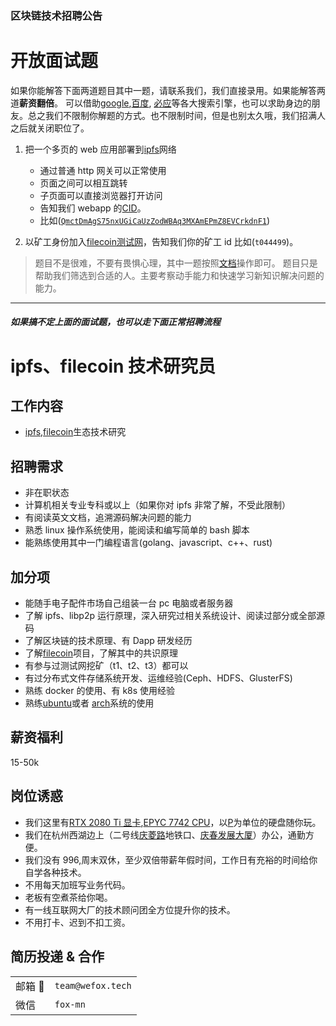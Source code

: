 
<H3 center> 区块链技术招聘公告</H3>

# 开放面试题

如果你能解答下面两道题目其中一题，请联系我们，我们直接录用。如果能解答两道**薪资翻倍**。 可以借助[google](https://www.google.com/),[百度](https://www.baidu.com/), [必应](https://www.bing.com/)等各大搜索引擎，也可以求助身边的朋友。总之我们不限制你解题的方式。也不限制时间，但是也别太久哦，我们招满人之后就关闭职位了。

1. 把一个多页的 web 应用部署到[ipfs](https://ipfs.io/)网络

   - 通过普通 http 网关可以正常使用
   - 页面之间可以相互跳转
   - 子页面可以直接浏览器打开访问
   - 告知我们 webapp 的[CID](https://docs.ipfs.io/guides/concepts/cid/)。
   - 比如([`QmctDmAgS75nxUGiCaUzZodWBAq3MXAmEPmZ8EVCrkdnF1`](https://ipfs.io/ipfs/QmctDmAgS75nxUGiCaUzZodWBAq3MXAmEPmZ8EVCrkdnF1/event/))

2. 以矿工身份加入[filecoin](https://filecoin.io/)[测试网](https://stats.testnet.filecoin.io/)，告知我们你的矿工 id 比如(`t044499`)。

> 题目不是很难，不要有畏惧心理，其中一题按照[文档](https://docs.lotu.sh/)操作即可。
> 题目只是帮助我们筛选到合适的人。主要考察动手能力和快速学习新知识解决问题的能力。

---

<H5 center> 如果搞不定上面的面试题，也可以走下面正常招聘流程</H5>

# ipfs、filecoin 技术研究员

## 工作内容

- [ipfs](https://ipfs.io/),[filecoin](https://filecoin.io/)生态技术研究

## 招聘需求

- 非在职状态
- 计算机相关专业专科或以上（如果你对 ipfs 非常了解，不受此限制）
- 有阅读英文文档，追溯源码解决问题的能力
- 熟悉 linux 操作系统使用，能阅读和编写简单的 bash 脚本
- 能熟练使用其中一门编程语言(golang、javascript、c++、rust)

## 加分项

- 能随手电子配件市场自己组装一台 pc 电脑或者服务器
- 了解 ipfs、libp2p 运行原理，深入研究过相关系统设计、阅读过部分或全部源码
- 了解区块链的技术原理、有 Dapp 研发经历
- 了解[filecoin](https://filecoin.io/)项目，了解其中的共识原理
- 有参与过测试网挖矿（t1、t2、t3）都可以
- 有过分布式文件存储系统开发、运维经验(Ceph、HDFS、GlusterFS)
- 熟练 docker 的使用、有 k8s 使用经验
- 熟练[ubuntu](https://ubuntu.com/)或者 [arch](https://www.archlinux.org/)系统的使用

## 薪资福利

15-50k

## 岗位诱惑

- 我们这里有[RTX 2080 Ti 显卡](https://www.nvidia.com/en-us/geforce/graphics-cards/rtx-2080-ti/),[EPYC 7742 CPU](https://www.amd.com/zh-hans/products/cpu/amd-epyc-7742)，以[P](https://en.wikipedia.org/wiki/PIB)为单位的硬盘随你玩。
- 我们在杭州西湖边上（二号线[庆菱路](https://map.baidu.com/poi/%E5%BA%86%E8%8F%B1%E8%B7%AF/@13380973.225583334,3515290.0222130097,17.67z?uid=fab66a6d788dad440f0a70f8&info_merge=1&isBizPoi=false&ugc_type=3&ugc_ver=1&device_ratio=2&compat=1&querytype=detailConInfo&da_src=shareurl)地铁口、[庆春发展大厦](https://map.baidu.com/poi/%E5%BA%86%E6%98%A5%E5%8F%91%E5%B1%95%E5%A4%A7%E5%8E%A6/@13380785.031920731,3516082.703963415,15.68z?uid=7ff3fce53f27c884ab0dd8ce&ugc_type=3&ugc_ver=1&device_ratio=2&compat=1&querytype=detailConInfo&da_src=shareurl)）办公，通勤方便。
- 我们没有 996,周末双休，至少双倍带薪年假时间，工作日有充裕的时间给你自学各种技术。
- 不用每天加班写业务代码。
- 老板有空煮茶给你喝。
- 有一线互联网大厂的技术顾问团全方位提升你的技术。
- 不用打卡、迟到不扣工资。

## 简历投递 & 合作

|         |                   |
| ------- | ----------------- |
| 邮箱 📮 | `team@wefox.tech` |
| 微信    | `fox-mn`          |
